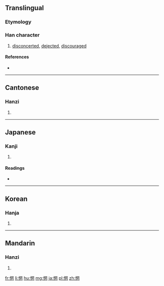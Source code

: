 ==Translingual==

===Etymology===
{{Han compound|心|罔|c1=s|c2=p|t1=heart|ls=psc}}

===Han character===
{{Han char|rn=61|rad=心|as=08|sn=11|four=9702<sub>0</sub>|canj=心月廿女 (PBTV)|ids=⿰[[忄]][[罔]]}}

# [[disconcerted]], [[dejected]], [[discouraged]]

====References====
* {{Han ref|kx=0391.060|dkj=10809|dj=0725.180|hdz=42315.120|uh=60D8|ud=24792|bh=B1A6|bd=45478}}

----

==Cantonese==

===Hanzi===
{{yue-hanzi|jyut=[[mong5]]|y=mong5}}

# {{defn|lang=yue|sort=心08}}

----

==Japanese==

===Kanji===
{{ja-kanji|grade=|rs=心08}}

# {{defn|lang=ja|sort=心08}}

====Readings====
* {{ja-readings|on=[[ぼう]] (bō), [[もう]] (mō)|kun=[[あきれる]] (akireru)}}

----

==Korean==

===Hanja===
{{ko-hanja|hangeul=망|eumhun=|rv=mang|mr=mang|y=mang}}

# {{defn|lang=ko|sort=心08}}

----

==Mandarin==

===Hanzi===
{{cmn-hanzi|pin=[[wǎng]] ([[wang3]])|wg=wang<sup>3</sup>}}

# {{defn|lang=cmn|sort=心08}}

[[fr:惘]]
[[li:惘]]
[[hu:惘]]
[[mg:惘]]
[[ja:惘]]
[[pl:惘]]
[[zh:惘]]